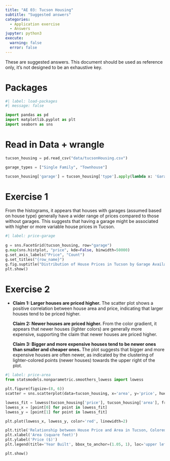 ```yaml
---
title: "AE 03: Tucson Housing"
subtitle: "Suggested answers"
categories: 
  - Application exercise
  - Answers
jupyter: python3
execute: 
  warning: false
  error: false
---
```


::: callout-important
These are suggested answers.
This document should be used as reference only, it's not designed to be an exhaustive key.
:::

# Packages

```python
#| label: load-packages
#| message: false

import pandas as pd
import matplotlib.pyplot as plt
import seaborn as sns
```

# Read in Data + wrangle

```python
tucson_housing = pd.read_csv("data/tucsonHousing.csv")

garage_types = ["Single Family", "Townhouse"]

tucson_housing['garage'] = tucson_housing['type'].apply(lambda x: 'Garage' if x in garage_types else 'No garage')
```

# Exercise 1

From the histograms, it appears that houses with garages (assumed based on house type) generally have a wider range of prices compared to those without garages.
This suggests that having a garage might be associated with higher or more variable house prices in Tucson.

```python
#| label: price-garage
 
g = sns.FacetGrid(tucson_housing, row="garage")
g.map(sns.histplot, "price", kde=False, binwidth=50000)
g.set_axis_labels("Price", "Count")
g.set_titles("{row_name}")
g.fig.suptitle("Distribution of House Prices in Tucson by Garage Availability", y=1.05)
plt.show()
```

# Exercise 2

-   **Claim 1: Larger houses are priced higher.** The scatter plot shows a positive correlation between house area and price, indicating that larger houses tend to be priced higher.

    **Claim 2: Newer houses are priced higher.** From the color gradient, it appears that newer houses (lighter colors) are generally more expensive, supporting the claim that newer houses are priced higher.

    **Claim 3: Bigger and more expensive houses tend to be newer ones than smaller and cheaper ones.** The plot suggests that bigger and more expensive houses are often newer, as indicated by the clustering of lighter-colored points (newer houses) towards the upper right of the plot.

```python
#| label: price-area
from statsmodels.nonparametric.smoothers_lowess import lowess

plt.figure(figsize=(8, 6))
scatter = sns.scatterplot(data=tucson_housing, x='area', y='price', hue='year_built', palette='viridis')

lowess_fit = lowess(tucson_housing['price'], tucson_housing['area'], frac=0.3)
lowess_x = [point[0] for point in lowess_fit]
lowess_y = [point[1] for point in lowess_fit]

plt.plot(lowess_x, lowess_y, color='red', linewidth=2)

plt.title('Relationship between House Price and Area in Tucson, Colored by Year Built')
plt.xlabel('Area (square feet)')
plt.ylabel('Price ($)')
plt.legend(title='Year Built', bbox_to_anchor=(1.05, 1), loc='upper left')

plt.show()
```
